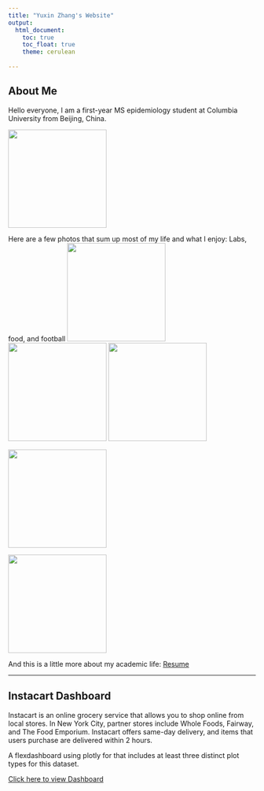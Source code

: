 ```yaml
---
title: "Yuxin Zhang's Website"
output: 
  html_document:
    toc: true
    toc_float: true
    theme: cerulean
    
---
```


## About Me

Hello everyone, I am a first-year MS epidemiology student at Columbia University from Beijing, China.

![ ](image/selfie.jpg){height=200}

Here are a few photos that sum up most of my life and what I enjoy:
Labs, food, and football
![ ](image/labmix.jpg){height=200}
![ ](image/food1.jpg){height=200}
![ ](image/food2.jpg){height=200}


![ ](image/football1.jpg){height=200}

![ ](image/football2.jpg){height=200}


And this is a little more about my academic life:
[Resume](resume.html)

---

## Instacart Dashboard

Instacart is an online grocery service that allows you to shop online from local stores. In New York City, partner stores include Whole Foods, Fairway, and The Food Emporium. Instacart offers same-day delivery, and items that users purchase are delivered within 2 hours.

A flexdashboard using plotly for that includes at least three distinct plot types for this dataset.

[Click here to view Dashboard ](instacart.html)